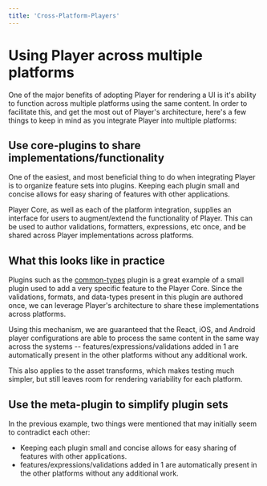 ```yaml
---
title: 'Cross-Platform-Players'
---
```


# Using Player across multiple platforms

One of the major benefits of adopting Player for rendering a UI is it's ability to function across multiple platforms using the same content. In order to facilitate this, and get the most out of Player's architecture, here's a few things to keep in mind as you integrate Player into multiple platforms:

## Use core-plugins to share implementations/functionality

One of the easiest, and most beneficial thing to do when integrating Player is to organize feature sets into plugins. Keeping each plugin small and concise allows for easy sharing of features with other applications.

Player Core, as well as each of the platform integration, supplies an interface for users to augment/extend the functionality of Player. This can be used to author validations, formatters, expressions, etc once, and be shared across Player implementations across platforms.

## What this looks like in practice

Plugins such as the [common-types](../plugins/common-types) plugin is a great example of a small plugin used to add a very specific feature to the Player Core. Since the validations, formats, and data-types present in this plugin are authored once, we can leverage Player's architecture to share these implementations across platforms.

Using this mechanism, we are guaranteed that the React, iOS, and Android player configurations are able to process the same content in the same way across the systems -- features/expressions/validations added in 1 are automatically present in the other platforms without any additional work.

This also applies to the asset transforms, which makes testing much simpler, but still leaves room for rendering variability for each platform.

## Use the meta-plugin to simplify plugin sets

In the previous example, two things were mentioned that may initially seem to contradict each other:
- Keeping each plugin small and concise allows for easy sharing of features with other applications.
- features/expressions/validations added in 1 are automatically present in the other platforms without any additional work.